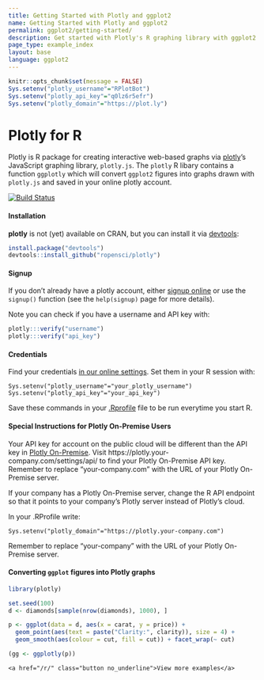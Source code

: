 ```yaml
---
title: Getting Started with Plotly and ggplot2
name: Getting Started with Plotly and ggplot2
permalink: ggplot2/getting-started/
description: Get started with Plotly's R graphing library with ggplot2 to make interactive, publication-quality graphs online.
page_type: example_index
layout: base
language: ggplot2
---
```


```r
knitr::opts_chunk$set(message = FALSE)
Sys.setenv("plotly_username"="RPlotBot")
Sys.setenv("plotly_api_key"="q0lz6r5efr")
Sys.setenv("plotly_domain"="https://plot.ly")
```

# Plotly for R

Plotly is R package for creating interactive web-based graphs via [plotly](https://plot.ly/)'s JavaScript graphing library, `plotly.js`.
The `plotly` R libary contains a function `ggplotly` which will convert `ggplot2` figures into graphs drawn with `plotly.js` and saved in your online plotly account.

<a href="https://travis-ci.org/ropensci/plotly">
    <img alt="Build Status" style="margin: 0;" src="https://travis-ci.org/ropensci/plotly.png?branch=master">
</a>

#### Installation

__plotly__ is not (yet) available on CRAN, but you can install it via [devtools](http://cran.r-project.org/web/packages/devtools/):

```r
install.package("devtools")
devtools::install_github("ropensci/plotly")
```


#### Signup

If you don't already have a plotly account, either [signup online](https://plot.ly/ssu/) or use the `signup()` function (see the `help(signup)` page for more details).

Note you can check if you have a username and API key with:

```r
plotly:::verify("username")
plotly:::verify("api_key")
```

#### Credentials

Find your credentials [in our online settings](https://plot.ly/settings/api). Set them in your R session with:

```
Sys.setenv("plotly_username"="your_plotly_username")
Sys.setenv("plotly_api_key"="your_api_key")
```

Save these commands in your [.Rprofile](http://www.statmethods.net/interface/customizing.html) file to be run everytime you start R.

#### Special Instructions for Plotly On-Premise Users

Your API key for account on the public cloud will be different than the API key in [Plotly On-Premise](https://plot.ly/product/enterprise/). Visit https://plotly.your-company.com/settings/api/ to find your Plotly On-Premise API key. Remember to replace "your-company.com" with the URL of your Plotly On-Premise server.

If your company has a Plotly On-Premise server, change the R API endpoint so that it points to your company's Plotly server instead of Plotly's cloud.

In your .RProfile write:

```
Sys.setenv("plotly_domain"="https://plotly.your-company.com")
```

Remember to replace "your-company" with the URL of your Plotly On-Premise server.

#### Converting `ggplot` figures into Plotly graphs

```r
library(plotly)

set.seed(100)
d <- diamonds[sample(nrow(diamonds), 1000), ]

p <- ggplot(data = d, aes(x = carat, y = price)) +
  geom_point(aes(text = paste("Clarity:", clarity)), size = 4) +
  geom_smooth(aes(colour = cut, fill = cut)) + facet_wrap(~ cut)

(gg <- ggplotly(p))
```

<div class="row centered btnrow">
    <a href="/r/" class="button no_underline">View more examples</a>
</div>

